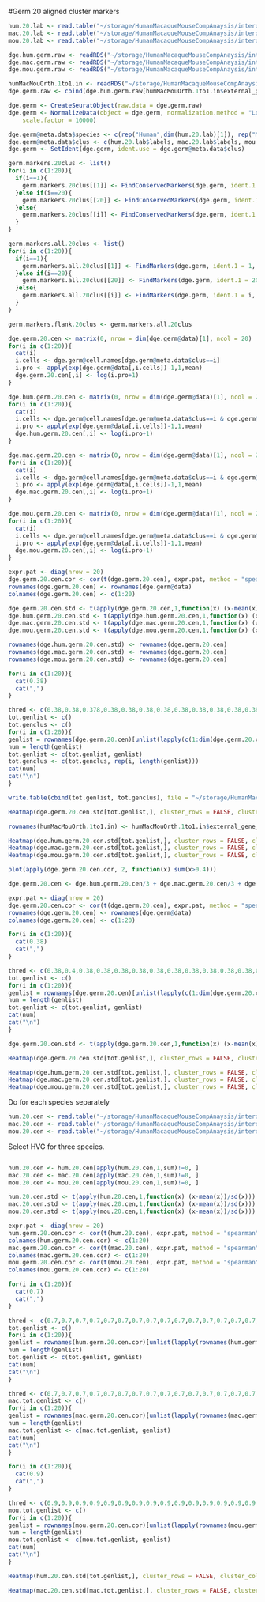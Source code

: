 #Germ 20 aligned cluster markers
```r
hum.20.lab <- read.table("~/storage/HumanMacaqueMouseCompAnaysis/interdata/Germ_PrincipleCurve_20Centroids/Hum.20.cells.labels.txt", header = TRUE, sep = "\t", stringsAsFactors = FALSE)
mac.20.lab <- read.table("~/storage/HumanMacaqueMouseCompAnaysis/interdata/Germ_PrincipleCurve_20Centroids/Mac.20.cells.labels.txt", header = TRUE, sep = "\t", stringsAsFactors = FALSE)
mou.20.lab <- read.table("~/storage/HumanMacaqueMouseCompAnaysis/interdata/Germ_PrincipleCurve_20Centroids/Mou.20.cells.labels.txt", header = TRUE, sep = "\t", stringsAsFactors = FALSE)
```


```r
dge.hum.germ.raw <- readRDS("~/storage/HumanMacaqueMouseCompAnaysis/interdata/dge.hum.germ.raw.rds")
dge.mac.germ.raw <- readRDS("~/storage/HumanMacaqueMouseCompAnaysis/interdata/dge.mac.germ.raw.rds")
dge.mou.germ.raw <- readRDS("~/storage/HumanMacaqueMouseCompAnaysis/interdata/dge.mou.germ.raw.rds")
```

```r
humMacMouOrth.1to1.in <- readRDS("~/storage/HumanMacaqueMouseCompAnaysis/interdata/humMacMouOrth.1to1.in.Rds")
dge.germ.raw <- cbind(dge.hum.germ.raw[humMacMouOrth.1to1.in$external_gene_name.x,hum.20.lab$cells], dge.mac.germ.raw[humMacMouOrth.1to1.in$mmulatta_homolog_associated_gene_name,mac.20.lab$cells], dge.mou.germ.raw[humMacMouOrth.1to1.in$mmusculus_homolog_associated_gene_name,mou.20.lab$cells])
```

```r
dge.germ <- CreateSeuratObject(raw.data = dge.germ.raw)
dge.germ <- NormalizeData(object = dge.germ, normalization.method = "LogNormalize", 
    scale.factor = 10000)
```

```r
dge.germ@meta.data$species <- c(rep("Human",dim(hum.20.lab)[1]), rep("Monkey",dim(mac.20.lab)[1]), rep("Mouse", dim(mou.20.lab)[1]))
dge.germ@meta.data$clus <- c(hum.20.lab$labels, mac.20.lab$labels, mou.20.lab$labels)
dge.germ <- SetIdent(dge.germ, ident.use = dge.germ@meta.data$clus)
```

```r
germ.markers.20clus <- list()
for(i in c(1:20)){
  if(i==1){
    germ.markers.20clus[[1]] <- FindConservedMarkers(dge.germ, ident.1 = 1, ident.2 = 2, grouping.var = "species", logfc.threshold = 0.2, min.pct = 0.1, only.pos = TRUE)
  }else if(i==20){
    germ.markers.20clus[[20]] <- FindConservedMarkers(dge.germ, ident.1 = 20, ident.2 = 19, grouping.var = "species", logfc.threshold = 0.2, min.pct = 0.1, only.pos = TRUE)
  }else{
    germ.markers.20clus[[i]] <- FindConservedMarkers(dge.germ, ident.1 = i, ident.2 = c(i-1,i+1),grouping.var = "species", logfc.threshold = 0.2, min.pct = 0.1, only.pos = TRUE)
  }
}
```

```r
germ.markers.all.20clus <- list()
for(i in c(1:20)){
  if(i==1){
    germ.markers.all.20clus[[1]] <- FindMarkers(dge.germ, ident.1 = 1, ident.2 = 2, grouping.var = "species", logfc.threshold = 0.15, min.pct = 0.1, only.pos = TRUE)
  }else if(i==20){
    germ.markers.all.20clus[[20]] <- FindMarkers(dge.germ, ident.1 = 20, ident.2 = 19, grouping.var = "species", logfc.threshold = 0.15, min.pct = 0.1, only.pos = TRUE)
  }else{
    germ.markers.all.20clus[[i]] <- FindMarkers(dge.germ, ident.1 = i, ident.2 = c(i-1,i+1),grouping.var = "species", logfc.threshold = 0.15, min.pct = 0.1, only.pos = TRUE)
  }
}
```

```r
germ.markers.flank.20clus <- germ.markers.all.20clus
```

```r
dge.germ.20.cen <- matrix(0, nrow = dim(dge.germ@data)[1], ncol = 20)
for(i in c(1:20)){
  cat(i)
  i.cells <- dge.germ@cell.names[dge.germ@meta.data$clus==i]
  i.pro <- apply(exp(dge.germ@data[,i.cells])-1,1,mean)
  dge.germ.20.cen[,i] <- log(i.pro+1)
}
```

```r
dge.hum.germ.20.cen <- matrix(0, nrow = dim(dge.germ@data)[1], ncol = 20)
for(i in c(1:20)){
  cat(i)
  i.cells <- dge.germ@cell.names[dge.germ@meta.data$clus==i & dge.germ@meta.data$species=="Human"]
  i.pro <- apply(exp(dge.germ@data[,i.cells])-1,1,mean)
  dge.hum.germ.20.cen[,i] <- log(i.pro+1)
}

dge.mac.germ.20.cen <- matrix(0, nrow = dim(dge.germ@data)[1], ncol = 20)
for(i in c(1:20)){
  cat(i)
  i.cells <- dge.germ@cell.names[dge.germ@meta.data$clus==i & dge.germ@meta.data$species=="Monkey"]
  i.pro <- apply(exp(dge.germ@data[,i.cells])-1,1,mean)
  dge.mac.germ.20.cen[,i] <- log(i.pro+1)
}

dge.mou.germ.20.cen <- matrix(0, nrow = dim(dge.germ@data)[1], ncol = 20)
for(i in c(1:20)){
  cat(i)
  i.cells <- dge.germ@cell.names[dge.germ@meta.data$clus==i & dge.germ@meta.data$species=="Mouse"]
  i.pro <- apply(exp(dge.germ@data[,i.cells])-1,1,mean)
  dge.mou.germ.20.cen[,i] <- log(i.pro+1)
}
```


```r
expr.pat <- diag(nrow = 20)
dge.germ.20.cen.cor <- cor(t(dge.germ.20.cen), expr.pat, method = "spearman")
rownames(dge.germ.20.cen) <- rownames(dge.germ@data)
colnames(dge.germ.20.cen) <- c(1:20)
```

```r
dge.germ.20.cen.std <- t(apply(dge.germ.20.cen,1,function(x) (x-mean(x))/sd(x)))
dge.hum.germ.20.cen.std <- t(apply(dge.hum.germ.20.cen,1,function(x) (x-mean(x))/sd(x)))
dge.mac.germ.20.cen.std <- t(apply(dge.mac.germ.20.cen,1,function(x) (x-mean(x))/sd(x)))
dge.mou.germ.20.cen.std <- t(apply(dge.mou.germ.20.cen,1,function(x) (x-mean(x))/sd(x)))
```

```r
rownames(dge.hum.germ.20.cen.std) <- rownames(dge.germ.20.cen)
rownames(dge.mac.germ.20.cen.std) <- rownames(dge.germ.20.cen)
rownames(dge.mou.germ.20.cen.std) <- rownames(dge.germ.20.cen)
```


```r
for(i in c(1:20)){
  cat(0.38)
  cat(",")
}
```


```r
thred <- c(0.38,0.38,0.378,0.38,0.38,0.38,0.38,0.38,0.38,0.38,0.38,0.38,0.38,0.38,0.4,0.4,0.4,0.4,0.38,0.38)
tot.genlist <- c()
tot.genclus <- c()
for(i in c(1:20)){
genlist = rownames(dge.germ.20.cen)[unlist(lapply(c(1:dim(dge.germ.20.cen.cor)[1]),function(x) max(dge.germ.20.cen.cor[x,])> thred[i] & which.max(dge.germ.20.cen.cor[x,])==i))]
num = length(genlist)
tot.genlist <- c(tot.genlist, genlist)
tot.genclus <- c(tot.genclus, rep(i, length(genlist)))
cat(num)
cat("\n")
}
```

```r
write.table(cbind(tot.genlist, tot.genclus), file = "~/storage/HumanMacaqueMouseCompAnaysis/interdata/Germ_PrincipleCurve_20Centroids/20_warped_marker.genelist", sep = "\t", quote = FALSE, row.names = FALSE)
```


```r
Heatmap(dge.germ.20.cen.std[tot.genlist,], cluster_rows = FALSE, cluster_columns = FALSE, show_row_names = FALSE)
```

```r
rownames(humMacMouOrth.1to1.in) <- humMacMouOrth.1to1.in$external_gene_name.x
```


```r
Heatmap(dge.hum.germ.20.cen.std[tot.genlist,], cluster_rows = FALSE, cluster_columns = FALSE, show_row_names = FALSE)
Heatmap(dge.mac.germ.20.cen.std[tot.genlist,], cluster_rows = FALSE, cluster_columns = FALSE, show_row_names = FALSE)
Heatmap(dge.mou.germ.20.cen.std[tot.genlist,], cluster_rows = FALSE, cluster_columns = FALSE, show_row_names = FALSE)
```

```r
plot(apply(dge.germ.20.cen.cor, 2, function(x) sum(x>0.4)))
```

```r
dge.germ.20.cen <- dge.hum.germ.20.cen/3 + dge.mac.germ.20.cen/3 + dge.mou.germ.20.cen/3
```

```r
expr.pat <- diag(nrow = 20)
dge.germ.20.cen.cor <- cor(t(dge.germ.20.cen), expr.pat, method = "spearman")
rownames(dge.germ.20.cen) <- rownames(dge.germ@data)
colnames(dge.germ.20.cen) <- c(1:20)
```

```r
for(i in c(1:20)){
  cat(0.38)
  cat(",")
}
```


```r
thred <- c(0.38,0.4,0.38,0.38,0.38,0.38,0.38,0.38,0.38,0.38,0.38,0.38,0.38,0.38,0.4,0.4,0.4,0.4,0.38,0.38)
tot.genlist <- c()
for(i in c(1:20)){
genlist = rownames(dge.germ.20.cen)[unlist(lapply(c(1:dim(dge.germ.20.cen.cor)[1]),function(x) max(dge.germ.20.cen.cor[x,])> thred[i] & which.max(dge.germ.20.cen.cor[x,])==i))]
num = length(genlist)
tot.genlist <- c(tot.genlist, genlist)
cat(num)
cat("\n")
}
```

```r
dge.germ.20.cen.std <- t(apply(dge.germ.20.cen,1,function(x) (x-mean(x))/sd(x)))
```


```r
Heatmap(dge.germ.20.cen.std[tot.genlist,], cluster_rows = FALSE, cluster_columns = FALSE, show_row_names = FALSE)
```



```r
Heatmap(dge.hum.germ.20.cen.std[tot.genlist,], cluster_rows = FALSE, cluster_columns = FALSE, show_row_names = FALSE)
Heatmap(dge.mac.germ.20.cen.std[tot.genlist,], cluster_rows = FALSE, cluster_columns = FALSE, show_row_names = FALSE)
Heatmap(dge.mou.germ.20.cen.std[tot.genlist,], cluster_rows = FALSE, cluster_columns = FALSE, show_row_names = FALSE)
```


Do for each species separately

```r
hum.20.cen <- read.table("~/storage/HumanMacaqueMouseCompAnaysis/interdata/Germ_PrincipleCurve_20Centroids/hum.20.warpped.centroids.text", skip = 1, header = FALSE, row.names = 1)
mac.20.cen <- read.table("~/storage/HumanMacaqueMouseCompAnaysis/interdata/Germ_PrincipleCurve_20Centroids/mac.20.warpped.centroids.text", skip = 1, header = FALSE, row.names = 1)
mou.20.cen <- read.table("~/storage/HumanMacaqueMouseCompAnaysis/interdata/Germ_PrincipleCurve_20Centroids/mou.20.warpped.centroids.text", skip = 1, header = FALSE, row.names = 1)
```

Select HVG for three species.
```r

```



```r
hum.20.cen <- hum.20.cen[apply(hum.20.cen,1,sum)!=0, ]
mac.20.cen <- mac.20.cen[apply(mac.20.cen,1,sum)!=0, ]
mou.20.cen <- mou.20.cen[apply(mou.20.cen,1,sum)!=0, ]
```


```r
hum.20.cen.std <- t(apply(hum.20.cen,1,function(x) (x-mean(x))/sd(x)))
mac.20.cen.std <- t(apply(mac.20.cen,1,function(x) (x-mean(x))/sd(x)))
mou.20.cen.std <- t(apply(mou.20.cen,1,function(x) (x-mean(x))/sd(x)))
```


```r
expr.pat <- diag(nrow = 20)
hum.germ.20.cen.cor <- cor(t(hum.20.cen), expr.pat, method = "spearman")
colnames(hum.germ.20.cen.cor) <- c(1:20)
mac.germ.20.cen.cor <- cor(t(mac.20.cen), expr.pat, method = "spearman")
colnames(mac.germ.20.cen.cor) <- c(1:20)
mou.germ.20.cen.cor <- cor(t(mou.20.cen), expr.pat, method = "spearman")
colnames(mou.germ.20.cen.cor) <- c(1:20)
```

```r
for(i in c(1:20)){
  cat(0.7)
  cat(",")
}
```

```r
thred <- c(0.7,0.7,0.7,0.7,0.7,0.7,0.7,0.7,0.7,0.7,0.7,0.7,0.7,0.7,0.7,0.7,0.7,0.7,0.7,0.7)
tot.genlist <- c()
for(i in c(1:20)){
genlist = rownames(hum.germ.20.cen.cor)[unlist(lapply(rownames(hum.germ.20.cen.cor),function(x) max(hum.germ.20.cen.cor[x,])> thred[i] & which.max(hum.germ.20.cen.cor[x,])==i))]
num = length(genlist)
tot.genlist <- c(tot.genlist, genlist)
cat(num)
cat("\n")
}
```

```r
thred <- c(0.7,0.7,0.7,0.7,0.7,0.7,0.7,0.7,0.7,0.7,0.7,0.7,0.7,0.7,0.7,0.7,0.7,0.7,0.7,0.7)
mac.tot.genlist <- c()
for(i in c(1:20)){
genlist = rownames(mac.germ.20.cen.cor)[unlist(lapply(rownames(mac.germ.20.cen.cor),function(x) max(mac.germ.20.cen.cor[x,])> thred[i] & which.max(mac.germ.20.cen.cor[x,])==i))]
num = length(genlist)
mac.tot.genlist <- c(mac.tot.genlist, genlist)
cat(num)
cat("\n")
}
```

```r
for(i in c(1:20)){
  cat(0.9)
  cat(",")
}
```

```r
thred <- c(0.9,0.9,0.9,0.9,0.9,0.9,0.9,0.9,0.9,0.9,0.9,0.9,0.9,0.9,0.9,0.9,0.9,0.9,0.9,0.9)
mou.tot.genlist <- c()
for(i in c(1:20)){
genlist = rownames(mou.germ.20.cen.cor)[unlist(lapply(rownames(mou.germ.20.cen.cor),function(x) max(mou.germ.20.cen.cor[x,])> thred[i] & which.max(mou.germ.20.cen.cor[x,])==i))]
num = length(genlist)
mou.tot.genlist <- c(mou.tot.genlist, genlist)
cat(num)
cat("\n")
}
```

```r
Heatmap(hum.20.cen.std[tot.genlist,], cluster_rows = FALSE, cluster_columns = FALSE, show_row_names = FALSE)
```

```r
Heatmap(mac.20.cen.std[mac.tot.genlist,], cluster_rows = FALSE, cluster_columns = FALSE, show_row_names = FALSE)
```